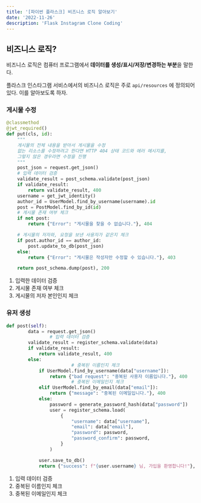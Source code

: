 ```yaml
---
title: '[파이썬 플라스크] 비즈니스 로직 알아보기'
date: '2022-11-26'
description: 'Flask Instagram Clone Coding'
---
```


## 비즈니스 로직?

비즈니스 로직은 컴퓨터 프로그램에서 **데이터를 생성/표시/저장/변경하는 부분**을 말한다. 

플라스크 인스타그램 서비스에서의 비즈니스 로직은 주로 `api/resources` 에 정의되어 있다. 이를 알아보도록 하자.

### 게시물 수정

```python showLineNumbers
@classmethod
@jwt_required()
def put(cls, id):
    """
    게시물의 전체 내용을 받아서 게시물을 수정
    없는 리소스를 수정하려고 한다면 HTTP 404 상태 코드와 에러 메시지를,
    그렇지 않은 경우라면 수정을 진행
    """
    post_json = request.get_json()
    # 입력 데이터 검증
    validate_result = post_schema.validate(post_json)
    if validate_result:
        return validate_result, 400
    username = get_jwt_identity()
    author_id = UserModel.find_by_username(username).id
    post = PostModel.find_by_id(id)
    # 게시물 존재 여부 체크
    if not post:
        return {"Error": "게시물을 찾을 수 없습니다."}, 404

    # 게시물의 저자와, 요청을 보낸 사용자가 같은지 체크
    if post.author_id == author_id:
        post.update_to_db(post_json)
    else:
        return {"Error": "게시물은 작성자만 수정할 수 있습니다."}, 403

    return post_schema.dump(post), 200
```

1. 입력한 데이터 검증
2. 게시물 존재 여부 체크
3. 게시물의 저자 본인인지 체크

### 유저 생성

```python showLineNumbers
def post(self):
        data = request.get_json()
				# 입력 데이터 검증
        validate_result = register_schema.validate(data)
        if validate_result:
            return validate_result, 400
        else:
						# 중복된 이름인지 체크
            if UserModel.find_by_username(data["username"]):
                return {"bad request": "중복된 사용자 이름입니다."}, 400
						# 중복된 이메일인지 체크
            elif UserModel.find_by_email(data["email"]):
                return {"message": "중복된 이메일입니다."}, 400
            else:
                password = generate_password_hash(data["password"])
                user = register_schema.load(
                    {
                        "username": data["username"],
                        "email": data["email"],
                        "password": password,
                        "password_confirm": password,
                    }
                )

            user.save_to_db()
            return {"success": f"{user.username} 님, 가입을 환영합니다!"}, 201
```

1. 입력 데이터 검증
2. 중복된 이름인지 체크
3. 중복된 이메일인지 체크
